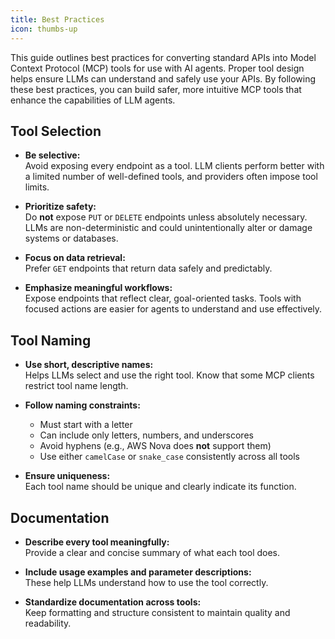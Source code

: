 ```yaml
---
title: Best Practices
icon: thumbs-up
---
```


This guide outlines best practices for converting standard APIs into Model Context Protocol (MCP) tools for use with AI agents. Proper tool design helps ensure LLMs can understand and safely use your APIs.
By following these best practices, you can build safer, more intuitive MCP tools that enhance the capabilities of LLM agents.


## Tool Selection

- **Be selective:**  
  Avoid exposing every endpoint as a tool. LLM clients perform better with a limited number of well-defined tools, and providers often impose tool limits.

- **Prioritize safety:**  
  Do **not** expose `PUT` or `DELETE` endpoints unless absolutely necessary. LLMs are non-deterministic and could unintentionally alter or damage systems or databases.

- **Focus on data retrieval:**  
  Prefer `GET` endpoints that return data safely and predictably.

- **Emphasize meaningful workflows:**  
  Expose endpoints that reflect clear, goal-oriented tasks. Tools with focused actions are easier for agents to understand and use effectively.

## Tool Naming

- **Use short, descriptive names:**  
  Helps LLMs select and use the right tool. Know that some MCP clients restrict tool name length. 

- **Follow naming constraints:**
  - Must start with a letter
  - Can include only letters, numbers, and underscores
  - Avoid hyphens (e.g., AWS Nova does **not** support them)
  - Use either `camelCase` or `snake_case` consistently across all tools

- **Ensure uniqueness:**  
  Each tool name should be unique and clearly indicate its function.

## Documentation

- **Describe every tool meaningfully:**  
  Provide a clear and concise summary of what each tool does.

- **Include usage examples and parameter descriptions:**  
  These help LLMs understand how to use the tool correctly.

- **Standardize documentation across tools:**  
  Keep formatting and structure consistent to maintain quality and readability.


